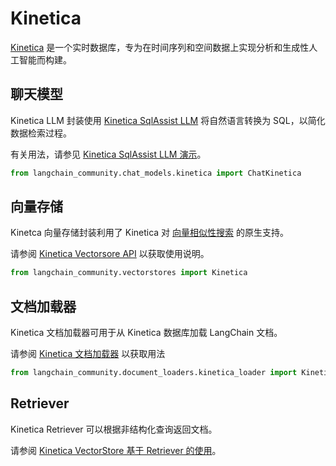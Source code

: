 # Kinetica

[Kinetica](https://www.kinetica.com/) 是一个实时数据库，专为在时间序列和空间数据上实现分析和生成性人工智能而构建。

## 聊天模型

Kinetica LLM 封装使用 [Kinetica SqlAssist LLM](https://docs.kinetica.com/7.2/sql-gpt/concepts/) 将自然语言转换为 SQL，以简化数据检索过程。

有关用法，请参见 [Kinetica SqlAssist LLM 演示](/docs/integrations/chat/kinetica)。

```python
from langchain_community.chat_models.kinetica import ChatKinetica
```

## 向量存储

Kinetca 向量存储封装利用了 Kinetica 对 [向量相似性搜索](https://docs.kinetica.com/7.2/vector_search/) 的原生支持。

请参阅 [Kinetica Vectorsore API](/docs/integrations/vectorstores/kinetica) 以获取使用说明。

```python
from langchain_community.vectorstores import Kinetica
```

## 文档加载器

Kinetica 文档加载器可用于从 Kinetica 数据库加载 LangChain 文档。

请参阅 [Kinetica 文档加载器](/docs/integrations/document_loaders/kinetica) 以获取用法

```python
from langchain_community.document_loaders.kinetica_loader import KineticaLoader
```

## Retriever

Kinetica Retriever 可以根据非结构化查询返回文档。

请参阅 [Kinetica VectorStore 基于 Retriever 的使用](/docs/integrations/retrievers/kinetica)。